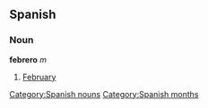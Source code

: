 == Spanish == 
=== Noun === 
'''febrero''' ''m'' 
# [[February]] 
[[Category:Spanish nouns]]
[[Category:Spanish months]]
